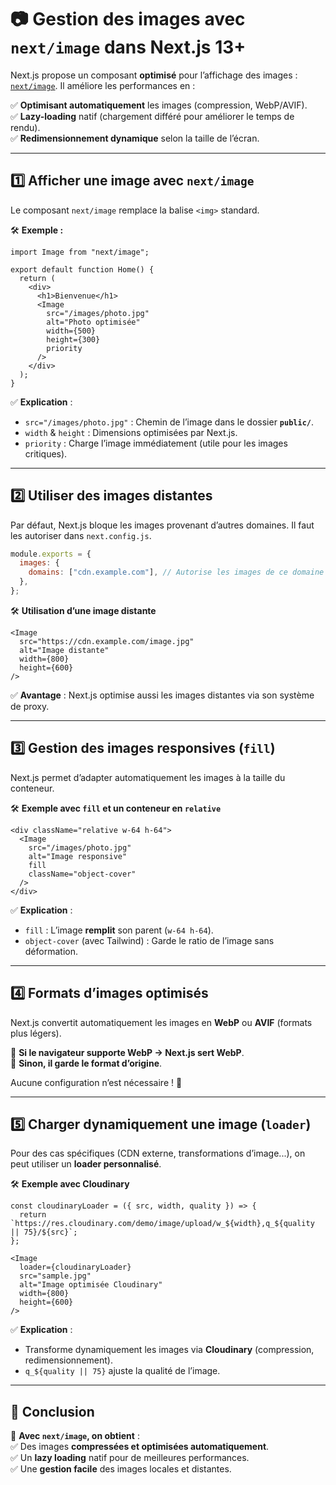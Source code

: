 # 📷 **Gestion des images avec `next/image` dans Next.js 13+**  

Next.js propose un composant **optimisé** pour l’affichage des images : [`next/image`](https://nextjs.org/docs/pages/api-reference/components/image). Il améliore les performances en :  

✅ **Optimisant automatiquement** les images (compression, WebP/AVIF).  
✅ **Lazy-loading** natif (chargement différé pour améliorer le temps de rendu).  
✅ **Redimensionnement dynamique** selon la taille de l’écran.  

---

## **1️⃣ Afficher une image avec `next/image`**  

Le composant `next/image` remplace la balise `<img>` standard.  

🛠 **Exemple :**  
```tsx copy
import Image from "next/image";

export default function Home() {
  return (
    <div>
      <h1>Bienvenue</h1>
      <Image 
        src="/images/photo.jpg" 
        alt="Photo optimisée" 
        width={500} 
        height={300} 
        priority 
      />
    </div>
  );
}
```

✅ **Explication** :  
- `src="/images/photo.jpg"` : Chemin de l’image dans le dossier **`public/`**.  
- `width` & `height` : Dimensions optimisées par Next.js.  
- `priority` : Charge l’image immédiatement (utile pour les images critiques).  

---

## **2️⃣ Utiliser des images distantes**  

Par défaut, Next.js bloque les images provenant d’autres domaines. Il faut les autoriser dans `next.config.js`.  

```js filename="next.config.js" copy
module.exports = {
  images: {
    domains: ["cdn.example.com"], // Autorise les images de ce domaine
  },
};
```

🛠 **Utilisation d’une image distante**  
```tsx copy
<Image 
  src="https://cdn.example.com/image.jpg" 
  alt="Image distante"
  width={800} 
  height={600} 
/>
```

✅ **Avantage** : Next.js optimise aussi les images distantes via son système de proxy.  

---

## **3️⃣ Gestion des images responsives (`fill`)**  

Next.js permet d’adapter automatiquement les images à la taille du conteneur.  

🛠 **Exemple avec `fill` et un conteneur en `relative`**  
```tsx copy
<div className="relative w-64 h-64">
  <Image 
    src="/images/photo.jpg"
    alt="Image responsive"
    fill 
    className="object-cover"
  />
</div>
```

✅ **Explication** :  
- `fill` : L’image **remplit** son parent (`w-64 h-64`).  
- `object-cover` (avec Tailwind) : Garde le ratio de l’image sans déformation.  

---

## **4️⃣ Formats d’images optimisés**  

Next.js convertit automatiquement les images en **WebP** ou **AVIF** (formats plus légers).  

🔹 **Si le navigateur supporte WebP → Next.js sert WebP**.  
🔹 **Sinon, il garde le format d’origine**.  

Aucune configuration n’est nécessaire ! 🎉  

---

## **5️⃣ Charger dynamiquement une image (`loader`)**  

Pour des cas spécifiques (CDN externe, transformations d’image...), on peut utiliser un **loader personnalisé**.  

🛠 **Exemple avec Cloudinary**  
```tsx copy
const cloudinaryLoader = ({ src, width, quality }) => {
  return `https://res.cloudinary.com/demo/image/upload/w_${width},q_${quality || 75}/${src}`;
};

<Image 
  loader={cloudinaryLoader} 
  src="sample.jpg" 
  alt="Image optimisée Cloudinary"
  width={800} 
  height={600} 
/>
```

✅ **Explication** :  
- Transforme dynamiquement les images via **Cloudinary** (compression, redimensionnement).  
- `q_${quality || 75}` ajuste la qualité de l’image.  

---

## **🎯 Conclusion**  

🚀 **Avec `next/image`, on obtient** :  
✅ Des images **compressées et optimisées automatiquement**.  
✅ Un **lazy loading** natif pour de meilleures performances.  
✅ Une **gestion facile** des images locales et distantes.  